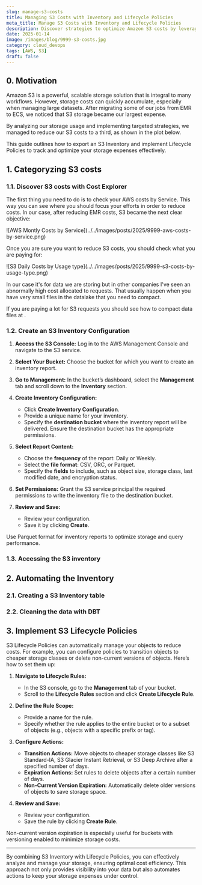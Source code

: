 ```yaml
---
slug: manage-s3-costs
title: Managing S3 Costs with Inventory and Lifecycle Policies
meta_title: Manage S3 Costs with Inventory and Lifecycle Policies
description: Discover strategies to optimize Amazon S3 costs by leveraging inventory exports and lifecycle policies for automated storage management.
date: 2025-01-14
image: /images/blog/9999-s3-costs.jpg
category: cloud_devops
tags: [AWS, S3]
draft: false
---
```


<script type="module" src="/js/posts/9999-plots-s3-costs.js"></script>

## 0. Motivation

Amazon S3 is a powerful, scalable storage solution that is integral to many workflows. However, storage costs can quickly accumulate, especially when managing large datasets. After migrating some of our jobs from EMR to ECS, we noticed that S3 storage became our largest expense.

By analyzing our storage usage and implementing targeted strategies, we managed to reduce our S3 costs to a third, as shown in the plot below. 

<canvas id="plot-s3-costs" style="width:100%;height:300px;"></canvas>

<Notice type="success" className="mt-6">
   This guide outlines how to export an S3 Inventory and implement Lifecycle Policies to track and optimize your storage expenses effectively.
</Notice>

## 1. Categoryzing S3 costs

### 1.1. Discover S3 costs with Cost Explorer

The first thing you need to do is to check your AWS costs by Service. This way you can see where you should focus your efforts in order to reduce costs.
In our case, after reducing EMR costs, S3 became the next clear objective:

<div class="border-2 rounded-md">
  ![AWS Montly Costs by Service](../../images/posts/2025/9999-aws-costs-by-service.png)
</div>

Once you are sure you want to reduce S3 costs, you should check what you are paying for:

<div class="border-2 rounded-md">
  ![S3 Daily Costs by Usage type](../../images/posts/2025/9999-s3-costs-by-usage-type.png)
</div>

In our case it's for data we are storing but in other companies I've seen an abnormally high cost allocated to requests.
That usually happen when you have very small files in the datalake that you need to compact.

<Notice type="info">
  If you are paying a lot for S3 requests you should see how to compact data files at <FancyLink linkText="Solving the probem with small files in the Data Lake" url="https://villoro.com/blog/solving-problem-small-files-data-lake/" dark="true"/>.
</Notice>

### 1.2. Create an S3 Inventory Configuration

1. **Access the S3 Console:**
   Log in to the AWS Management Console and navigate to the S3 service.

2. **Select Your Bucket:**
   Choose the bucket for which you want to create an inventory report.

3. **Go to Management:**
   In the bucket’s dashboard, select the **Management** tab and scroll down to the **Inventory** section.

4. **Create Inventory Configuration:**
   - Click **Create Inventory Configuration**.
   - Provide a unique name for your inventory.
   - Specify the **destination bucket** where the inventory report will be delivered. Ensure the destination bucket has the appropriate permissions.

5. **Select Report Content:**
   - Choose the **frequency** of the report: Daily or Weekly.
   - Select the **file format**: CSV, ORC, or Parquet.
   - Specify the **fields** to include, such as object size, storage class, last modified date, and encryption status.

6. **Set Permissions:**
   Grant the S3 service principal the required permissions to write the inventory file to the destination bucket.

7. **Review and Save:**
   - Review your configuration.
   - Save it by clicking **Create**.

<Notice type="info">
  Use Parquet format for inventory reports to optimize storage and query performance.
</Notice>

### 1.3. Accessing the S3 inventory

## 2. Automating the Inventory

### 2.1. Creating a S3 Inventory table

### 2.2. Cleaning the data with DBT

## 3. Implement S3 Lifecycle Policies

S3 Lifecycle Policies can automatically manage your objects to reduce costs. For example, you can configure policies to transition objects to cheaper storage classes or delete non-current versions of objects. Here’s how to set them up:

1. **Navigate to Lifecycle Rules:**
   - In the S3 console, go to the **Management** tab of your bucket.
   - Scroll to the **Lifecycle Rules** section and click **Create Lifecycle Rule**.

2. **Define the Rule Scope:**
   - Provide a name for the rule.
   - Specify whether the rule applies to the entire bucket or to a subset of objects (e.g., objects with a specific prefix or tag).

3. **Configure Actions:**
   - **Transition Actions:** Move objects to cheaper storage classes like S3 Standard-IA, S3 Glacier Instant Retrieval, or S3 Deep Archive after a specified number of days.
   - **Expiration Actions:** Set rules to delete objects after a certain number of days.
   - **Non-Current Version Expiration:** Automatically delete older versions of objects to save storage space.

4. **Review and Save:**
   - Review your configuration.
   - Save the rule by clicking **Create Rule**.

<Notice type="info">
  Non-current version expiration is especially useful for buckets with versioning enabled to minimize storage costs.
</Notice>

---

By combining S3 Inventory with Lifecycle Policies, you can effectively analyze and manage your storage, ensuring optimal cost efficiency. This approach not only provides visibility into your data but also automates actions to keep your storage expenses under control.
